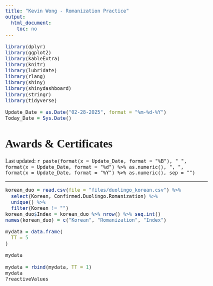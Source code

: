 ```yaml
---
title: "Kevin Wong - Romanization Practice"
output:
  html_document:
    toc: no
---
```


```r
library(dplyr)
library(ggplot2)
library(kableExtra)
library(knitr)
library(lubridate)
library(rlang)
library(shiny)
library(shinydashboard)
library(stringr)
library(tidyverse)
```

```r
Update_Date = as.Date("02-28-2025", format = "%m-%d-%Y")
Today_Date = Sys.Date()
```

<style type="text/css">

.r33m_vid {
   font-family: Tahoma;
   color: black;
}

body, p {
   font-family: "Times New Roman";
   font-size: 18px;
}

</style>


<h1>Awards & Certificates</h1>

<p class="last-updated">
Last updated: `r paste(format(x = Update_Date, format = "%B"), " ", format(x = Update_Date, format = "%d") %>% as.numeric(), ", ", format(x = Update_Date, format = "%Y") %>% as.numeric(), sep = "")`
</p>

***




```r
korean_duo = read.csv(file = "files/duolingo_korean.csv") %>%
  select(Korean, Confirmed.Duolingo.Romanization) %>%
  unique() %>%
  filter(Korean != "")
korean_duo$Index = korean_duo %>% nrow() %>% seq.int()
names(korean_duo) = c("Korean", "Romanization", "Index")
```


```r
mydata = data.frame(
  TT = 5
)

mydata

mydata = rbind(mydata, TT = 1)
mydata
?reactiveValues
```





